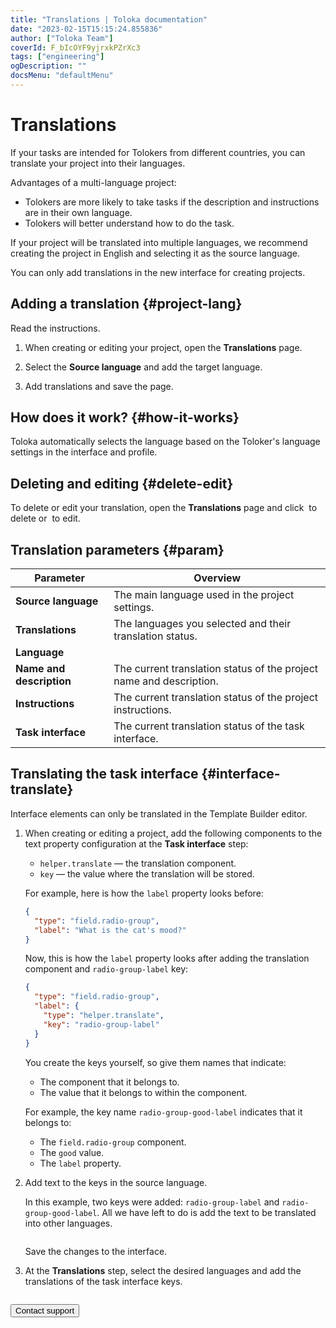 ```yaml
---
title: "Translations | Toloka documentation"
date: "2023-02-15T15:15:24.855836"
author: ["Toloka Team"]
coverId: F_bIcOYF9yjrxkPZrXc3
tags: ["engineering"]
ogDescription: ""
docsMenu: "defaultMenu"
---
```



# Translations

If your tasks are intended for Tolokers from different countries, you can translate your project into their languages.

Advantages of a multi-language project:

- Tolokers are more likely to take tasks if the description and instructions are in their own language.
- Tolokers will better understand how to do the task.

If your project will be translated into multiple languages, we recommend creating the project in English and selecting it as the source language.

<Note mode="note" title="Note">

You can only add translations in the new interface for creating projects.

</Note>

## Adding a translation {#project-lang}

Read the instructions.

1. When creating or editing your project, open the **Translations** page.

1. Select the **Source language** and add the target language.

1. Add translations and save the page.

## How does it work? {#how-it-works}

Toloka automatically selects the language based on the Toloker's language settings in the interface and profile.

## Deleting and editing {#delete-edit}

To delete or edit your translation, open the **Translations** page and click <img src="https://tlkfrontprod.azureedge.net/portal-production/static/uploaded/images/1675425179742/1675425179742_original_svg.svg" alt="" /> to delete or <img src="https://tlkfrontprod.azureedge.net/portal-production/static/uploaded/images/1675425178270/1675425178270_original_svg.svg" alt="" /> to edit.

## Translation parameters {#param}

Parameter | Overview
----- | -----
**Source language** | The main language used in the project settings.
**Translations** | The languages you selected and their translation status.
**Language** | <ProjectLanguagesTable1/>
**Name and description** | The current translation status of the project name and description.
**Instructions** | The current translation status of the project instructions.
**Task interface** | The current translation status of the task interface.

## Translating the task interface {#interface-translate}

<Note mode="warning" title="Warning">

Interface elements can only be translated in the Template Builder editor.

</Note>

1. When creating or editing a project, add the following components to the text property configuration at the **Task interface** step:

    - `helper.translate` — the translation component.
    - `key` — the value where the translation will be stored.

    For example, here is how the `label` property looks before:

    ```json
    {
      "type": "field.radio-group",
      "label": "What is the cat's mood?"
    }
    ```

    Now, this is how the `label` property looks after adding the translation component and `radio-group-label` key:

    ```json
    {
      "type": "field.radio-group",
      "label": {
        "type": "helper.translate",
        "key": "radio-group-label"
      }
    }
    ```

    You create the keys yourself, so give them names that indicate:

    - The component that it belongs to.
    - The value that it belongs to within the component.

    For example, the key name `radio-group-good-label` indicates that it belongs to:

    - The `field.radio-group` component.
    - The `good` value.
    - The `label` property.

1. Add text to the keys in the source language.

    In this example, two keys were added: `radio-group-label` and `radio-group-good-label`. All we have left to do is add the text to be translated into other languages.

    <Image width="352px" withBackground imageId="1675425596141" alt="" />

    Save the changes to the interface.

1. At the **Translations** step, select the desired languages and add the translations of the task interface keys.

    <Image width="589px" withBackground imageId="1675425612825" alt="" />

<Button themeColor="light" view="default" size="l" type="link" url="/docs/guide/troubleshooting/support?form-source=guide-project-languages">Contact support</Button>
